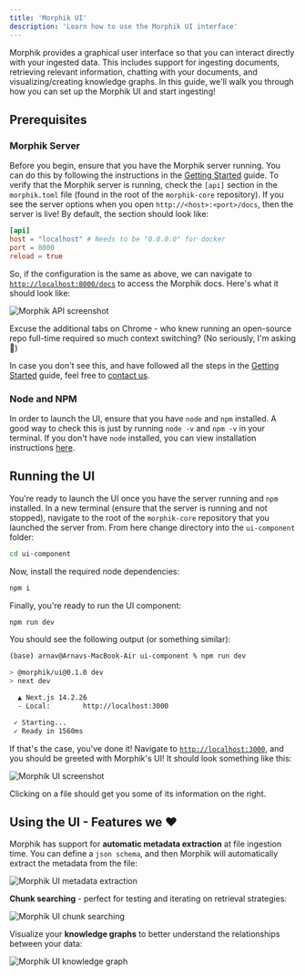 ```yaml
---
title: 'Morphik UI'
description: 'Learn how to use the Morphik UI interface'
---
```


Morphik provides a graphical user interface so that you can interact directly with your ingested data. This includes support for ingesting documents, retrieving relevant information, chatting with your documents, and visualizing/creating knowledge graphs. In this guide, we'll walk you through how you can set up the Morphik UI and start ingesting!

## Prerequisites

### Morphik Server

Before you begin, ensure that you have the Morphik server running. You can do this by following the instructions in the [Getting Started](/getting-started) guide. To verify that the Morphik server is running, check the `[api]` section in the `morphik.toml` file (found in the root of the `morphik-core` repository). If you see the server options when you open `http://<host>:<port>/docs`, then the server is live! By default, the section should look like:

```toml
[api]
host = "localhost" # Needs to be "0.0.0.0" for docker
port = 8000
reload = true
```

So, if the configuration is the same as above, we can navigate to [`http://localhost:8000/docs`](http://localhost:8000/docs) to access the Morphik docs. Here's what it should look like:

![Morphik API screenshot](/images/ui-guide/api-screenshot.png)

Excuse the additional tabs on Chrome - who knew running an open-source repo full-time required so much context switching? (No seriously, I'm asking 🤣) 

In case you don't see this, and have followed all the steps in the [Getting Started](/getting-started) guide, feel free to [contact us](mailto:founders@morphik.ai).

### Node and NPM

In order to launch the UI, ensure that you have `node` and `npm` installed. A good way to check this is just by running `node -v` and `npm -v` in your terminal. If you don't have `node` installed, you can view installation instructions [here](https://docs.npmjs.com/downloading-and-installing-node-js-and-npm).

## Running the UI
You're ready to launch the UI once you have the server running and `npm` installed. In a new terminal (ensure that the server is running and not stopped), navigate to the root of the `morphik-core` repository that you launched the server from. From here change directory into the `ui-component` folder:
```bash
cd ui-component
```
Now, install the required node dependencies:
```bash
npm i
```
Finally, you're ready to run the UI component:
```bash
npm run dev
```
You should see the following output (or something similar):
```bash
(base) arnav@Arnavs-MacBook-Air ui-component % npm run dev

> @morphik/ui@0.1.0 dev
> next dev

  ▲ Next.js 14.2.26
  - Local:        http://localhost:3000

 ✓ Starting...
 ✓ Ready in 1560ms
```

If that's the case, you've done it! Navigate to [`http://localhost:3000`](http://localhost:3000), and you should be greeted with Morphik's UI! It should look something like this:

![Morphik UI screenshot](/images/ui-guide/document-view.png)

Clicking on a file should get you some of its information on the right. 

## Using the UI - Features we ❤️

Morphik has support for **automatic metadata extraction** at file ingestion time. You can define a `json schema`, and then Morphik will automatically extract the metadata from the file:

![Morphik UI metadata extraction](/images/ui-guide/metadata-extraction.png)

**Chunk searching** - perfect for testing and iterating on retrieval strategies:

![Morphik UI chunk searching](/images/ui-guide/searching-chunks.png)

Visualize your **knowledge graphs** to better understand the relationships between your data:

![Morphik UI knowledge graph](/images/ui-guide/knowledge-graph.png)
